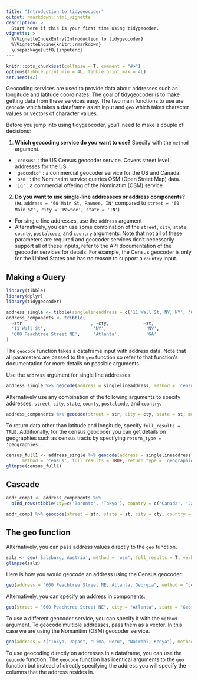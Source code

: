 ```yaml
---
title: "Introduction to tidygeocoder"
output: rmarkdown::html_vignette
description: >
  Start here if this is your first time using tidygeocder.
vignette: >
  %\VignetteIndexEntry{Introduction to tidygeocoder}
  %\VignetteEngine{knitr::rmarkdown}
  \usepackage[utf8]{inputenc}
---
```


```r
knitr::opts_chunk$set(collapse = T, comment = "#>")
options(tibble.print_min = 4L, tibble.print_max = 4L)
set.seed(42)
```

Geocoding services are used to provide data about addresses such as longitude and latitude coordinates. The goal of tidygeocoder is to make  getting data from these services easy. The two main functions to use are `geocode` which takes a dataframe as an input and `geo` which takes character values or vectors of character values.

Before you jump into using tidygeocoder, you'll need to make a couple of decisions:

1. **Which geocoding service do you want to use?** Specify with the `method` argument. 
  * `'census'` : the US Census geocoder service. Covers street level addresses for the US.
  * `'geocodio'` : a commercial geocoder service for the US and Canada.
  * `'osm'` : the Nominatim service queries OSM (Open Street Map) data. 
  * `'iq'` : a commercial offering of the Nominatim (OSM) service
  
2. **Do you want to use single-line addressees or address components?** (ie. `address = '60 Main St, Pawnee, IN'` compared to `street = '60 Main St', city = 'Pawnee', state = 'IN'`)
  * For single-line addresses, use the `address` argument
  * Alternatively, you can use some combination of the `street`, `city`, `state`, `county`, `postalcode`, and `country` arguments. Note that not all of these parameters are required and geocoder services don't necessarily support all of these inputs, refer to the API documentation of the geocoder services for details. For example, the Census geocoder is only for the United States and has no reason to support a `country` input. 

## Making a Query


```r
library(tibble)
library(dplyr)
library(tidygeocoder)

address_single <- tibble(singlelineaddress = c('11 Wall St, NY, NY', '600 Peachtree Street NE, Atlanta, Georgia'))
address_components <- tribble(
  ~str                          , ~cty,             ~st,
  '11 Wall St',                  'NY',               'NY',
  '600 Peachtree Street NE',     'Atlanta',          'GA'
)
```

The `geocode` function takes a dataframe input with address data. Note that all parameters are passed to the `geo` function so refer to that function's documentation for more details on possible arguments.

Use the `address` argument for single line addresses:

```r
address_single %>% geocode(address = singlelineaddress, method = 'census')
```

Alternatively use any combination of the following arguments to specify addresses: `street`, `city`, `state`, `county`, `postalcode`, and `country`.

```r
address_components %>% geocode(street = str, city = cty, state = st, method = 'census')
```

To return data other than latitude and longitude, specify `full_results = TRUE`. Additionally, for the census geocoder you can get details on  geographies such as census tracts by specifying `return_type = 'geographies'`.

```r
census_full1 <- address_single %>% geocode(address = singlelineaddress, 
      method = 'census', full_results = TRUE, return_type = 'geographies')
glimpse(census_full1)
```

## Cascade

```r
addr_comp1 <- address_components %>% 
  bind_rows(tibble(cty=c('Toronto', 'Tokyo'), country = c('Canada', 'Japan')))

addr_comp1 %>% geocode(street = str, state = st, city = cty, country = country, method = 'cascade', verbose = TRUE)
```


## The geo function

Alternatively, you can pass address values directly to the `geo` function.

```r
salz <- geo('Salzburg, Austria', method = 'osm', full_results = T, verbose = T)
glimpse(salz)
```


Here is how you would geocode an address using the Census geocoder:

```r
geo(address = "600 Peachtree Street NE, Atlanta, Georgia", method = "census")
```

Alternatively, you can specify an address in components:

```r
geo(street = "600 Peachtree Street NE", city = "Atlanta", state = "Georgia", method = "census")
```

To use a different geocoder service, you can specify it with the `method` argument. To geocode multiple addresses, pass them as a vector. In this case we are using the Nomanitim (OSM) geocoder service.

```r
geo(address = c("Tokyo, Japan", "Lima, Peru", "Nairobi, Kenya"), method = 'osm')
```

To use geocoding directly on addresses in a dataframe, you can use the `geocode` function. The `geocode` function has identical arguments to the `geo` function but instead of directly specifying the address you will specify the columns that the address resides in.